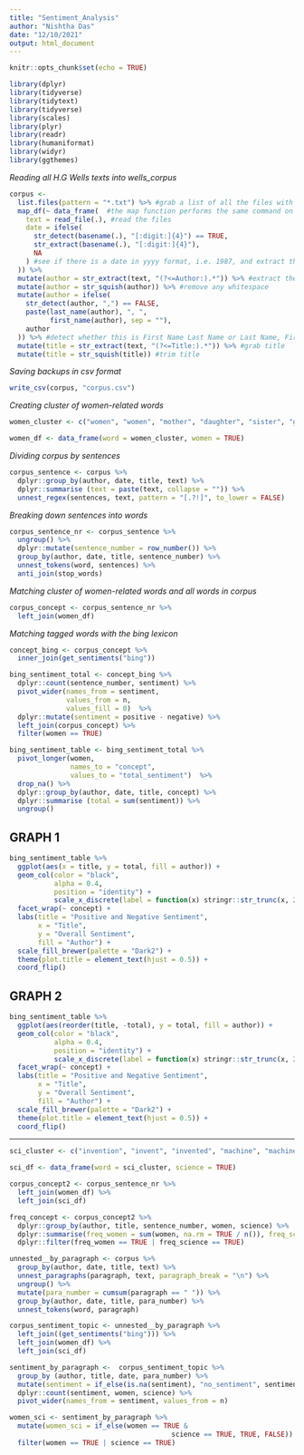 ```yaml
---
title: "Sentiment_Analysis"
author: "Nishtha Das"
date: "12/10/2021"
output: html_document
---
```


```r
knitr::opts_chunk$set(echo = TRUE)
```

```r
library(dplyr)
library(tidyverse)
library(tidytext)
library(tidyverse)
library(scales)
library(plyr)
library(readr)
library(humaniformat)
library(widyr)
library(ggthemes)
```

*Reading all H.G Wells texts into wells_corpus*

```r
corpus <-
  list.files(pattern = "*.txt") %>% #grab a list of all the files with .txt extension
  map_df(~ data_frame(  #the map function performs the same command on all parts of the data set. In this case the .txt files
    text = read_file(.), #read the files
    date = ifelse(
      str_detect(basename(.), "[:digit:]{4}") == TRUE,
      str_extract(basename(.), "[:digit:]{4}"),
      NA
    ) #see if there is a date in yyyy format, i.e. 1987, and extract the date, if it can't fine date NA
  )) %>%
  mutate(author = str_extract(text, "(?<=Author:).*")) %>% #extract the text after Author: in the document as author
  mutate(author = str_squish(author)) %>% #remove any whitespace
  mutate(author = ifelse(
    str_detect(author, ",") == FALSE,
    paste(last_name(author), ", ",
          first_name(author), sep = ""),
    author
  )) %>% #detect whether this is First Name Last Name or Last Name, First Name and switch
  mutate(title = str_extract(text, "(?<=Title:).*")) %>% #grab title
  mutate(title = str_squish(title)) #trim title
```

*Saving backups in csv format*

```r
write_csv(corpus, "corpus.csv")
```

*Creating cluster of women-related words*

```r
women_cluster <- c("women", "women", "mother", "daughter", "sister", "girl", "lady", "maid", "grandmother", "matron", "governess", "lover", "partner", "affair", "infidelity", "romance", "amorous", "wife", "marriage", "female", "feminine", "girlfriend", "seductress", "lass", "desire", "sexual", "sex", "madame", "breast", "bosom", "princess", "queen", "maiden", "aunt", "mrs", "ms", "caress", "gal", "dame", "pretty", "beautiful", "love")

women_df <- data_frame(word = women_cluster, women = TRUE)
```

*Dividing corpus by sentences*

```r
corpus_sentence <- corpus %>%
  dplyr::group_by(author, date, title, text) %>%
  dplyr::summarise (text = paste(text, collapse = "")) %>%
  unnest_regex(sentences, text, pattern = "[.?!]", to_lower = FALSE)
```

*Breaking down sentences into words*

```r
corpus_sentence_nr <- corpus_sentence %>%
  ungroup() %>%
  dplyr::mutate(sentence_number = row_number()) %>%
  group_by(author, date, title, sentence_number) %>%
  unnest_tokens(word, sentences) %>%
  anti_join(stop_words)
```

*Matching cluster of women-related words and all words in corpus*

```r
corpus_concept <- corpus_sentence_nr %>%
  left_join(women_df)
```

*Matching tagged words with the bing lexicon*

```r
concept_bing <- corpus_concept %>%
  inner_join(get_sentiments("bing"))
```

```r
bing_sentiment_total <- concept_bing %>%
  dplyr::count(sentence_number, sentiment) %>%
  pivot_wider(names_from = sentiment,
              values_from = n,
              values_fill = 0)  %>%
  dplyr::mutate(sentiment = positive - negative) %>%
  left_join(corpus_concept) %>%
  filter(women == TRUE)
```

```r
bing_sentiment_table <- bing_sentiment_total %>%
  pivot_longer(women,
               names_to = "concept",
               values_to = "total_sentiment")  %>%
  drop_na() %>%
  dplyr::group_by(author, date, title, concept) %>%
  dplyr::summarise (total = sum(sentiment)) %>%
  ungroup()
```

## GRAPH 1

```r
bing_sentiment_table %>%
  ggplot(aes(x = title, y = total, fill = author)) +
  geom_col(color = "black",
           alpha = 0.4,
           position = "identity") +
           scale_x_discrete(label = function(x) stringr::str_trunc(x, 24)) +
  facet_wrap(~ concept) +
  labs(title = "Positive and Negative Sentiment",
       x = "Title",
       y = "Overall Sentiment",
       fill = "Author") +
  scale_fill_brewer(palette = "Dark2") +
  theme(plot.title = element_text(hjust = 0.5)) +
  coord_flip()
```

## GRAPH 2

```r
bing_sentiment_table %>%
  ggplot(aes(reorder(title, -total), y = total, fill = author)) +
  geom_col(color = "black",
           alpha = 0.4,
           position = "identity") +
           scale_x_discrete(label = function(x) stringr::str_trunc(x, 24)) +
  facet_wrap(~ concept) +
  labs(title = "Positive and Negative Sentiment",
       x = "Title",
       y = "Overall Sentiment",
       fill = "Author") +
  scale_fill_brewer(palette = "Dark2") +
  theme(plot.title = element_text(hjust = 0.5)) +
  coord_flip()
```

-------------------------------------------------------------------------------------------------------

```r
sci_cluster <- c("invention", "invent", "invented", "machine", "machinery", "machines", "mechanic", "mechanical", "mechanics", "mechanise", "mechanisation", "mechanism", "device", "devices", "engine", "engineer", "science", "scientist", "professor", "workshop", "garage", "gadget", "vehicle", "technology", "technical", "techie", "technician", "electrician", "electric", "automated", "automation", "education", "scientific", "progress", "industrial", "training", "school", "development", "research", "physiography", "metallurgy", "medicine", "sociology", "energy", "electricity", "psychology", "laboratory", "laboratories", "experiment", "experiments", "discovery", "discoveries", "biology", "apparatus", "physicist", "geologist", "biologist", "geography", "chemist", "physics", "chemistry")

sci_df <- data_frame(word = sci_cluster, science = TRUE)
```

```r
corpus_concept2 <- corpus_sentence_nr %>%
  left_join(women_df) %>%
  left_join(sci_df)
```

```r
freq_concept <- corpus_concept2 %>%
  dplyr::group_by(author, title, sentence_number, women, science) %>%
  dplyr::summarise(freq_women = sum(women, na.rm = TRUE / n()), freq_sci = sum(science, na.rm = TRUE / n())) %>%
  dplyr::filter(freq_women == TRUE | freq_science == TRUE)
```

```r
unnested__by_paragraph <- corpus %>%
  group_by(author, date, title, text) %>%
  unnest_paragraphs(paragraph, text, paragraph_break = "\n") %>%
  ungroup() %>%
  mutate(para_number = cumsum(paragraph == " ")) %>%
  group_by(author, date, title, para_number) %>%
  unnest_tokens(word, paragraph)
```

```r
corpus_sentiment_topic <- unnested__by_paragraph %>%
  left_join((get_sentiments("bing"))) %>%
  left_join(women_df) %>%
  left_join(sci_df) 
```

```r
sentiment_by_paragraph <-  corpus_sentiment_topic %>%
  group_by (author, title, date, para_number) %>%
  mutate(sentiment = if_else(is.na(sentiment), "no_sentiment", sentiment)) %>%
  dplyr::count(sentiment, women, science) %>%
  pivot_wider(names_from = sentiment, values_from = n)
```

```r
women_sci <- sentiment_by_paragraph %>%
  mutate(women_sci = if_else(women == TRUE &
                                        science == TRUE, TRUE, FALSE))  %>%
  filter(women == TRUE | science == TRUE)
```
